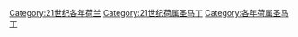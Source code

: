 [[Category:21世纪各年荷兰|Category:21世纪各年荷兰]]
[[Category:21世纪荷属圣马丁|Category:21世纪荷属圣马丁]]
[[Category:各年荷属圣马丁|Category:各年荷属圣马丁]]
